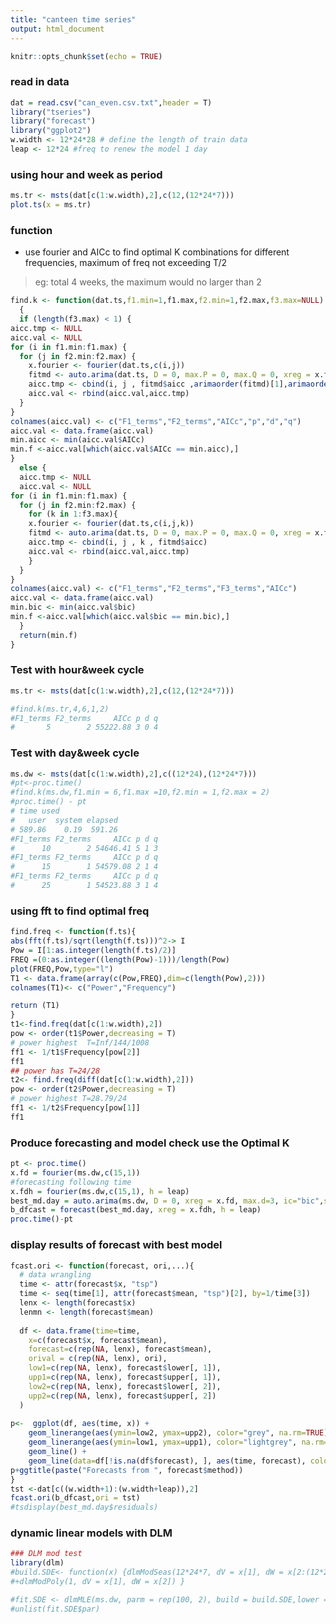---
title: "canteen time series"
output: html_document
---

```{r setup, include=FALSE}
knitr::opts_chunk$set(echo = TRUE)
```

### read in data
```{r, echo=FALSE}
dat = read.csv("can_even.csv.txt",header = T)
library("tseries")
library("forecast")
library("ggplot2")
w.width <- 12*24*28 # define the length of train data
leap <- 12*24 #freq to renew the model 1 day 
```
### using hour and week as period
```{r multi.seasonal, echo=FALSE}
ms.tr <- msts(dat[c(1:w.width),2],c(12,(12*24*7)))
plot.ts(x = ms.tr)
```

### function 

* use fourier and AICc to find optimal K combinations for different frequencies, maximum of freq not exceeding T/2  

> eg: total 4 weeks, the maximum would no larger than 2

```{r fourier K}
find.k <- function(dat.ts,f1.min=1,f1.max,f2.min=1,f2.max,f3.max=NULL)
  {
  if (length(f3.max) < 1) {
aicc.tmp <- NULL
aicc.val <- NULL
for (i in f1.min:f1.max) {
  for (j in f2.min:f2.max) {
    x.fourier <- fourier(dat.ts,c(i,j))
    fitmd <- auto.arima(dat.ts, D = 0, max.P = 0, max.Q = 0, xreg = x.fourier,seasonal=FALSE,max.d=2, ic="aicc", allowdrift=TRUE)
    aicc.tmp <- cbind(i, j , fitmd$aicc ,arimaorder(fitmd)[1],arimaorder(fitmd)[2],arimaorder(fitmd)[3])
    aicc.val <- rbind(aicc.val,aicc.tmp)
  }
}
colnames(aicc.val) <- c("F1_terms","F2_terms","AICc","p","d","q")
aicc.val <- data.frame(aicc.val)
min.aicc <- min(aicc.val$AICc)
min.f <-aicc.val[which(aicc.val$AICc == min.aicc),]
}
  else {
  aicc.tmp <- NULL
  aicc.val <- NULL
for (i in f1.min:f1.max) {
  for (j in f2.min:f2.max) {
    for (k in 1:f3.max){
    x.fourier <- fourier(dat.ts,c(i,j,k))
    fitmd <- auto.arima(dat.ts, D = 0, max.P = 0, max.Q = 0, xreg = x.fourier,seasonal=FALSE,max.d=2, ic="aicc", allowdrift=TRUE)
    aicc.tmp <- cbind(i, j , k , fitmd$aicc)
    aicc.val <- rbind(aicc.val,aicc.tmp)
    }
  }
}
colnames(aicc.val) <- c("F1_terms","F2_terms","F3_terms","AICc")
aicc.val <- data.frame(aicc.val)
min.bic <- min(aicc.val$bic)
min.f <-aicc.val[which(aicc.val$bic == min.bic),]
  }
  return(min.f)
}
```
### Test with hour&week cycle
```{r hour&week}
ms.tr <- msts(dat[c(1:w.width),2],c(12,(12*24*7)))

#find.k(ms.tr,4,6,1,2)
#F1_terms F2_terms     AICc p d q
#       5        2 55222.88 3 0 4
```
### Test with day&week cycle
```{r day&week}
ms.dw <- msts(dat[c(1:w.width),2],c((12*24),(12*24*7)))
#pt<-proc.time()
#find.k(ms.dw,f1.min = 6,f1.max =10,f2.min = 1,f2.max = 2)
#proc.time() - pt
# time used
#   user  system elapsed 
# 589.86    0.19  591.26
#F1_terms F2_terms     AICc p d q
#      10        2 54646.41 5 1 3
#F1_terms F2_terms     AICc p d q
#      15        1 54579.08 2 1 4
#F1_terms F2_terms     AICc p d q
#      25        1 54523.88 3 1 4
```
### using fft to find optimal freq
```{r fft, echo= F}
find.freq <- function(f.ts){
abs(fft(f.ts)/sqrt(length(f.ts)))^2-> I
Pow = I[1:as.integer(length(f.ts)/2)]
FREQ =(0:as.integer((length(Pow)-1)))/length(Pow)
plot(FREQ,Pow,type="l")
T1 <- data.frame(array(c(Pow,FREQ),dim=c(length(Pow),2)))
colnames(T1)<- c("Power","Frequency")

return (T1)
}
t1<-find.freq(dat[c(1:w.width),2]) 
pow <- order(t1$Power,decreasing = T) 
# power highest  T=Inf/144/1008
ff1 <- 1/t1$Frequency[pow[2]]
ff1
## power has T=24/28
t2<- find.freq(diff(dat[c(1:w.width),2]))
pow <- order(t2$Power,decreasing = T) 
# power highest T=28.79/24
ff1 <- 1/t2$Frequency[pow[1]]
ff1
```

### Produce forecasting and model check use the Optimal K
```{r forecasting,echo=F}
pt <- proc.time()
x.fd = fourier(ms.dw,c(15,1))
#forecasting following time
x.fdh = fourier(ms.dw,c(15,1), h = leap) 
best_md.day = auto.arima(ms.dw, D = 0, xreg = x.fd, max.d=3, ic="bic",seasonal = F, allowdrift=TRUE)
b_dfcast = forecast(best_md.day, xreg = x.fdh, h = leap)
proc.time()-pt

```

### display results of forecast with best model
```{r display forecast}

fcast.ori <- function(forecast, ori,...){
  # data wrangling
  time <- attr(forecast$x, "tsp")
  time <- seq(time[1], attr(forecast$mean, "tsp")[2], by=1/time[3])
  lenx <- length(forecast$x)
  lenmn <- length(forecast$mean)
 
  df <- data.frame(time=time,
    x=c(forecast$x, forecast$mean),
    forecast=c(rep(NA, lenx), forecast$mean),
    orival = c(rep(NA, lenx), ori),
    low1=c(rep(NA, lenx), forecast$lower[, 1]),
    upp1=c(rep(NA, lenx), forecast$upper[, 1]),
    low2=c(rep(NA, lenx), forecast$lower[, 2]),
    upp2=c(rep(NA, lenx), forecast$upper[, 2])
  )
 
p<-  ggplot(df, aes(time, x)) +
    geom_linerange(aes(ymin=low2, ymax=upp2), color="grey", na.rm=TRUE) +
    geom_linerange(aes(ymin=low1, ymax=upp1), color="lightgrey", na.rm=TRUE) +
    geom_line() +
    geom_line(data=df[!is.na(df$forecast), ], aes(time, forecast), color="blue", na.rm=TRUE) +geom_line(data=df[!is.na(df$orival), ], aes(time, orival), color="orange",linetype =2, na.rm=TRUE) 
p+ggtitle(paste("Forecasts from ", forecast$method))
}
tst <-dat[c((w.width+1):(w.width+leap)),2]
fcast.ori(b_dfcast,ori = tst)
#tsdisplay(best_md.day$residuals)
```

### dynamic linear models with DLM
```{r Dlm}
### DLM mod test 
library(dlm)
#build.SDE<- function(x) {dlmModSeas(12*24*7, dV = x[1], dW = x[2:(12*24*7)])}
#+dlmModPoly(1, dV = x[1], dW = x[2]) }

#fit.SDE <- dlmMLE(ms.dw, parm = rep(100, 2), build = build.SDE,lower = rep(1e-8, 2), hessian = TRUE)
#unlist(fit.SDE$par)

```

